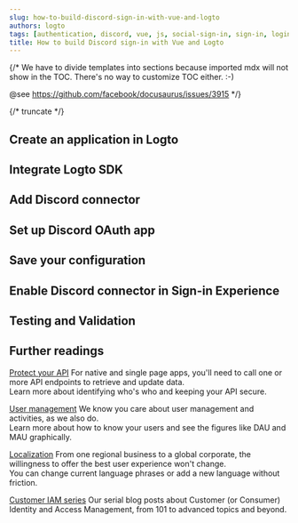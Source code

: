 ```yaml
---
slug: how-to-build-discord-sign-in-with-vue-and-logto
authors: logto
tags: [authentication, discord, vue, js, social-sign-in, sign-in, login]
title: How to build Discord sign-in with Vue and Logto
---
```


{/*
  We have to divide templates into sections because imported mdx will not show in the TOC.
  There's no way to customize TOC either. :-)

  @see https://github.com/facebook/docusaurus/issues/3915
*/}



{/* truncate */}

<Intro connector={connector} sdk="Vue" link="https://vuejs.org/" />

## Create an application in Logto

<CreateApplication type="Single page app" framework="Vue" />

## Integrate Logto SDK

<IntegrateSdk />

## Add Discord connector

<AddSocialConnector connector={connector} />

## Set up Discord OAuth app

<ConnectorGuide />

## Save your configuration

<SaveYourConfiguration connector={connector} />

## Enable Discord connector in Sign-in Experience

<EnableSocialConnector connector={connector} />

## Testing and Validation

<TestingAndValidation connector={connector} sdk="Vue" />

## Further readings

[Protect your API](/authorization/api-resources/protect-your-api) For native and single page apps, you'll need to call one or more API endpoints to retrieve and update data.<br/>
Learn more about identifying who's who and keeping your API secure.

[User management](/user-management) We know you care about user management and activities, as we also do.<br/>
Learn more about how to know your users and see the figures like DAU and MAU graphically.

[Localization](/customization/localized-languages) From one regional business to a global corporate, the willingness to offer the best user experience won't change.<br/>
You can change current language phrases or add a new language without friction.

[Customer IAM series](https://blog.logto.io/ciam-101-intro-authn-sso) Our serial blog posts about Customer (or Consumer) Identity and Access Management, from 101 to advanced topics and beyond.
